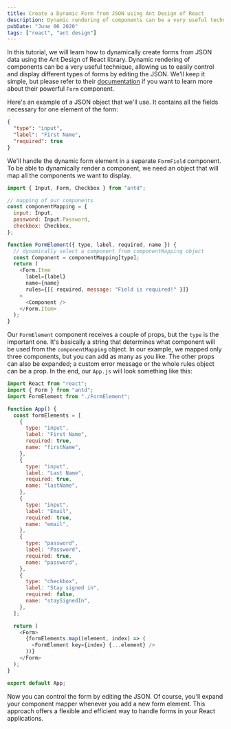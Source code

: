 ```yaml
---
title: Create a Dynamic Form from JSON using Ant Design of React
description: Dynamic rendering of components can be a very useful technique. Learn how to do it by building sign up form using Ant Design of React.
pubDate: "June 06 2020"
tags: ["react", "ant design"]
---
```


In this tutorial, we will learn how to dynamically create forms from JSON data using the Ant Design of React library. Dynamic rendering of components can be a very useful technique, allowing us to easily control and display different types of forms by editing the JSON. We'll keep it simple, but please refer to their [documentation](https://ant.design/components/overview/) if you want to learn more about their powerful `Form` component.

Here's an example of a JSON object that we'll use. It contains all the fields necessary for one element of the form:

```json
{
  "type": "input",
  "label": "First Name",
  "required": true
}
```

We'll handle the dynamic form element in a separate `FormField` component. To be able to dynamically render a component, we need an object that will map all the components we want to display.

```javascript
import { Input, Form, Checkbox } from "antd";

// mapping of our components
const componentMapping = {
  input: Input,
  password: Input.Password,
  checkbox: Checkbox,
};

function FormElement({ type, label, required, name }) {
  // dynamically select a component from componentMapping object
  const Component = componentMapping[type];
  return (
    <Form.Item
      label={label}
      name={name}
      rules={[{ required, message: "Field is required!" }]}
    >
      <Component />
    </Form.Item>
  );
}
```

Our `FormElement` component receives a couple of props, but the `type` is the important one. It's basically a string that determines what component will be used from the `componentMapping` object. In our example, we mapped only three components, but you can add as many as you like. The other props can also be expanded; a custom error message or the whole rules object can be a prop. In the end, our `App.js` will look something like this:

```javascript
import React from "react";
import { Form } from "antd";
import FormElement from "./FormElement";

function App() {
  const formElements = [
    {
      type: "input",
      label: "First Name",
      required: true,
      name: "firstName",
    },
    {
      type: "input",
      label: "Last Name",
      required: true,
      name: "lastName",
    },
    {
      type: "input",
      label: "Email",
      required: true,
      name: "email",
    },
    {
      type: "password",
      label: "Password",
      required: true,
      name: "password",
    },
    {
      type: "checkbox",
      label: "Stay signed in",
      required: false,
      name: "staySignedIn",
    },
  ];

  return (
    <Form>
      {formElements.map((element, index) => (
        <FormElement key={index} {...element} />
      ))}
    </Form>
  );
}

export default App;
```

Now you can control the form by editing the JSON. Of course, you'll expand your component mapper whenever you add a new form element. This approach offers a flexible and efficient way to handle forms in your React applications.
